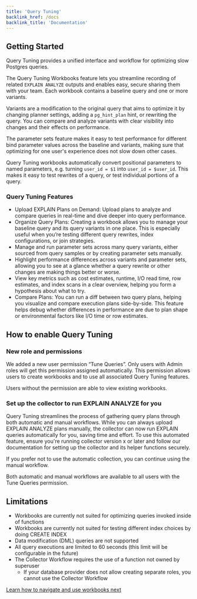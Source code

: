 ```yaml
---
title: 'Query Tuning'
backlink_href: /docs
backlink_title: 'Documentation'
---
```



<DocsBetaFeature feature="Query Tuning" />

## Getting Started

Query Tuning provides a unified interface and workflow for optimizing slow Postgres queries.

The Query Tuning Workbooks feature lets you streamline recording of related `EXPLAIN ANALYZE`
outputs and enables easy, secure sharing them with your team. Each workbook contains a
baseline query and one or more variants.

Variants are a modification to the original query that aims to optimize it by changing planner
settings, adding a `pg_hint_plan` hint, or rewriting the query. You can compare and analyze
variants with clear visibility into changes and their effects on performance.

The parameter sets feature makes it easy to test performance for different bind parameter values
across the baseline and variants, making sure that optimizing for one user's experience does not
slow down other cases.

Query Tuning workbooks automatically convert positional parameters to named parameters, e.g. turning
`user_id = $1` into `user_id = $user_id`. This makes it easy to test rewrites of a query, or test
individual portions of a query.

### Query Tuning Features

* Upload EXPLAIN Plans on Demand: Upload plans to analyze and compare queries
  in real-time and dive deeper into query performance.
* Organize Query Plans: Creating a workbook allows you to manage your baseline query and
  its query variants in one place. This is especially useful when you’re testing different
  query rewrites, index configurations, or join strategies.
* Manage and run parameter sets across many query variants, either sourced from query
  samples or by creating parameter sets manually.
* Highlight performance differences across variants and parameter sets, allowing you to
  see at a glance whether a query rewrite or other changes are making things better or worse.
* View key metrics such as cost estimates, runtime, I/O read time, row estimates, and index scans
  in a clear overview, helping you form a hypothesis about what to try.
* Compare Plans: You can run a diff between two query plans, helping you visualize and compare
  execution plans side-by-side. This feature helps debug whether differences in performance
  are due to plan shape or environmental factors like I/O time or row estimates. 

## How to enable Query Tuning

### New role and permissions

We added a new user permission “Tune Queries”. Only users with Admin roles will get this
permission assigned automatically. This permission allows users to create workbooks and
to use all associated Query Tuning features.

Users without the permission are able to view existing workbooks.

### Set up the collector to run EXPLAIN ANALYZE for you

Query Tuning streamlines the process of gathering query plans through both automatic and
manual workflows. While you can always upload EXPLAIN ANALYZE plans manually, the collector
can now run EXPLAIN queries automatically for you, saving time and effort. To use this
automated feature, ensure you're running collector version x or later and follow our
documentation for setting up the collector and its helper functions securely.

If you prefer not to use the automatic collection, you can continue using the manual workflow.

Both automatic and manual workflows are available to all users with the Tune Queries permission.

## Limitations

* Workbooks are currently not suited for optimizing queries invoked inside of functions
* Workbooks are currently not suited for testing different index choices by doing CREATE INDEX
* Data modification (DML) queries are not supported
* All query executions are limited to 60 seconds (this limit will be configurable in the future)
* The Collector Workflow requires the use of a function not owned by superuser
  * If your database provider does not allow creating separate roles, you cannot use the Collector Workflow

[Learn how to navigate and use workbooks next](how-to-use-workbooks)
